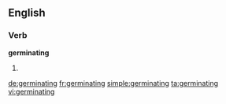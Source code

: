 ==English==

===Verb===
'''germinating'''

# {{third-person singular of|[[germinate]]}}

[[de:germinating]]
[[fr:germinating]]
[[simple:germinating]]
[[ta:germinating]]
[[vi:germinating]]